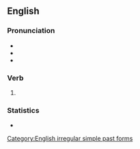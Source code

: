 ==English==

===Pronunciation===
* {{IPA|/bɪˈkeɪm/|lang=en}}
* {{audio|en-us-became.ogg|Audio (US)|lang=en}}
* {{rhymes|eɪm|lang=en}}
{{hyphenation|be|came|lang=en}}

===Verb===
{{head|en|verb form}}

# {{en-simple past of|become}}

===Statistics===
* {{rank|point|letter|become|348|became|second|United|free}}

[[Category:English irregular simple past forms]]